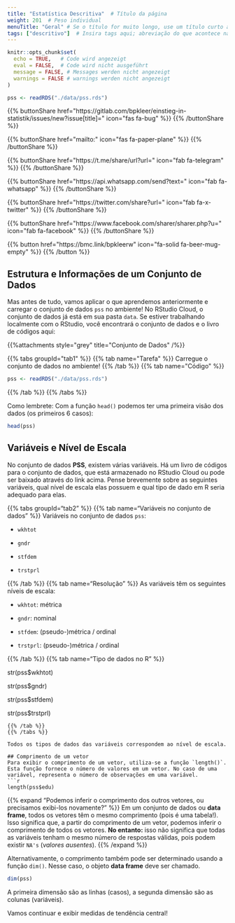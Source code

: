 ```yaml
---
title: "Estatística Descritiva"  # Título da página
weight: 201  # Peso individual
menuTitle: "Geral" # Se o título for muito longo, use um título curto aqui
tags: ["descritivo"]  # Insira tags aqui; abreviação do que acontece na página
---
```

```r
knitr::opts_chunk$set(
  echo = TRUE,   # Code wird angezeigt
  eval = FALSE,  # Code wird nicht ausgeführt
  message = FALSE, # Messages werden nicht angezeigt
  warnings = FALSE # warnings werden nicht angezeigt
)

pss <- readRDS("./data/pss.rds")   
```

{{% buttonShare href=\"https\:\/\/gitlab.com\/bpkleer\/einstieg-in-statistik\/issues\/new?issue[title]=\" icon=\"fas fa-bug\" %}} {{% /buttonShare %}} 

{{% buttonShare href=\"mailto\:\" icon=\"fas fa-paper-plane\" %}} {{% /buttonShare %}}

{{% buttonShare href=\"https\:\/\/t.me\/share\/url?url=\" icon=\"fab fa-telegram\" %}} {{% /buttonShare %}}

{{% buttonShare href=\"https\:\/\/api.whatsapp.com\/send?text=\" icon=\"fab fa-whatsapp\" %}} {{% /buttonShare %}}

{{% buttonShare href=\"https\:\/\/twitter.com\/share?url=\" icon=\"fab fa-x-twitter\" %}} {{% /buttonShare %}}

{{% buttonShare href=\"https\:\/\/www.facebook.com\/sharer\/sharer.php?u=\" icon=\"fab fa-facebook\" %}} {{% /buttonShare %}}

{{% button href=\"https\:\/\/bmc.link\/bpkleerw\" icon=\"fa-solid fa-beer-mug-empty\" %}} {{% /button %}}

## Estrutura e Informações de um Conjunto de Dados
Mas antes de tudo, vamos aplicar o que aprendemos anteriormente e carregar o conjunto de dados `pss` no ambiente! No RStudio Cloud, o conjunto de dados já está em sua pasta `data`. Se estiver trabalhando localmente com o RStudio, você encontrará o conjunto de dados e o livro de códigos aqui:

{{%attachments style=\"grey\" title=\"Conjunto de Dados\" /%}}

{{% tabs groupId=\"tab1\" %}}
{{% tab name=\"Tarefa\" %}}
Carregue o conjunto de dados no ambiente!
{{% /tab %}}
{{% tab name=\"Código\" %}}
```R
pss <- readRDS("./data/pss.rds")
```
{{% /tab %}}
{{% /tabs %}}

Como lembrete: Com a função `head()` podemos ter uma primeira visão dos dados (os primeiros $6$ casos):
```r
head(pss)
```

## Variáveis e Nível de Escala

No conjunto de dados **PSS**, existem várias variáveis. Há um livro de códigos para o conjunto de dados, que está armazenado no RStudio Cloud ou pode ser baixado através do link acima. 
Pense brevemente sobre as seguintes variáveis, qual nível de escala elas possuem e qual tipo de dado em R seria adequado para elas.

{{% tabs groupId="tab2" %}}
{{% tab name="Variáveis no conjunto de dados" %}}
Variáveis no conjunto de dados `pss`:

- `wkhtot`

- `gndr`

- `stfdem`

- `trstprl`

{{% /tab %}}
{{% tab name="Resolução" %}}
As variáveis têm os seguintes níveis de escala:

- `wkhtot`: métrica

- `gndr`: nominal

- `stfdem`: (pseudo-)métrica / ordinal

- `trstprl`: (pseudo-)métrica / ordinal

{{% /tab %}}
{{% tab name="Tipo de dados no R" %}}

str(pss$wkhtot)

str(pss$gndr)

str(pss$stfdem)

str(pss$trstprl)

```
{{% /tab %}}
{{% /tabs %}}

Todos os tipos de dados das variáveis correspondem ao nível de escala.

## Comprimento de um vetor
Para exibir o comprimento de um vetor, utiliza-se a função `length()`. Esta função fornece o número de valores em um vetor. No caso de uma variável, representa o número de observações em uma variável.
```r
length(pss$edu)
```

{{% expand "Podemos inferir o comprimento dos outros vetores, ou precisamos exibi-los novamente?" %}}
Em um conjunto de dados ou **data frame**, todos os vetores têm o mesmo comprimento (pois é uma tabela!). Isso significa que, a partir do comprimento de um vetor, podemos inferir o comprimento de todos os vetores. **No entanto:** isso não significa que todas as variáveis tenham o mesmo número de respostas válidas, pois podem existir `NA's` (*valores ausentes*).
{{% /expand %}}

Alternativamente, o comprimento também pode ser determinado usando a função `dim()`. Nesse caso, o objeto **data frame** deve ser chamado.
```r
dim(pss)
```

A primeira dimensão são as linhas (casos), a segunda dimensão são as colunas (variáveis).

Vamos continuar e exibir medidas de tendência central!
